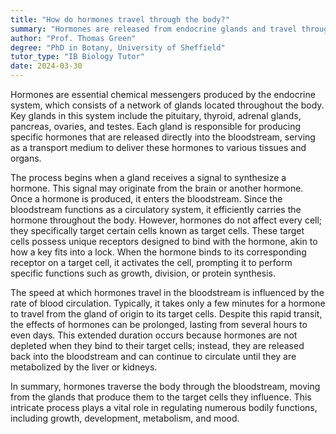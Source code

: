 ```yaml
---
title: "How do hormones travel through the body?"
summary: "Hormones are released from endocrine glands and travel through the bloodstream to regulate various bodily functions."
author: "Prof. Thomas Green"
degree: "PhD in Botany, University of Sheffield"
tutor_type: "IB Biology Tutor"
date: 2024-03-30
---
```


Hormones are essential chemical messengers produced by the endocrine system, which consists of a network of glands located throughout the body. Key glands in this system include the pituitary, thyroid, adrenal glands, pancreas, ovaries, and testes. Each gland is responsible for producing specific hormones that are released directly into the bloodstream, serving as a transport medium to deliver these hormones to various tissues and organs.

The process begins when a gland receives a signal to synthesize a hormone. This signal may originate from the brain or another hormone. Once a hormone is produced, it enters the bloodstream. Since the bloodstream functions as a circulatory system, it efficiently carries the hormone throughout the body. However, hormones do not affect every cell; they specifically target certain cells known as target cells. These target cells possess unique receptors designed to bind with the hormone, akin to how a key fits into a lock. When the hormone binds to its corresponding receptor on a target cell, it activates the cell, prompting it to perform specific functions such as growth, division, or protein synthesis.

The speed at which hormones travel in the bloodstream is influenced by the rate of blood circulation. Typically, it takes only a few minutes for a hormone to travel from the gland of origin to its target cells. Despite this rapid transit, the effects of hormones can be prolonged, lasting from several hours to even days. This extended duration occurs because hormones are not depleted when they bind to their target cells; instead, they are released back into the bloodstream and can continue to circulate until they are metabolized by the liver or kidneys.

In summary, hormones traverse the body through the bloodstream, moving from the glands that produce them to the target cells they influence. This intricate process plays a vital role in regulating numerous bodily functions, including growth, development, metabolism, and mood.
    